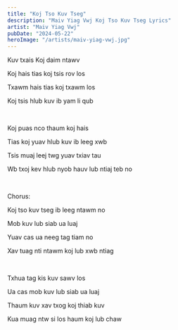 ```yaml
---
title: "Koj Tso Kuv Tseg"
description: "Maiv Yiag Vwj Koj Tso Kuv Tseg Lyrics"
artist: "Maiv Yiag Vwj"
pubDate: "2024-05-22"
heroImage: "/artists/maiv-yiag-vwj.jpg"
---
```


Kuv txais Koj daim ntawv

Koj hais tias koj tsis rov los

Txawm hais tias koj txawm los

Koj tsis hlub kuv ib yam li qub

<br />

Koj puas nco thaum koj hais

Tias koj yuav hlub kuv ib leeg xwb

Tsis muaj leej twg yuav txiav tau

Wb txoj kev hlub nyob hauv lub ntiaj teb no

<br />

Chorus:

Koj tso kuv tseg ib leeg ntawm no

Mob kuv lub siab ua luaj

Yuav cas ua neeg tag tiam no

Xav tuag nti ntawm koj lub xwb ntiag

<br />

Txhua tag kis kuv sawv los

Ua cas mob kuv lub siab ua luaj

Thaum kuv xav txog koj thiab kuv

Kua muag ntw si los haum koj lub chaw
